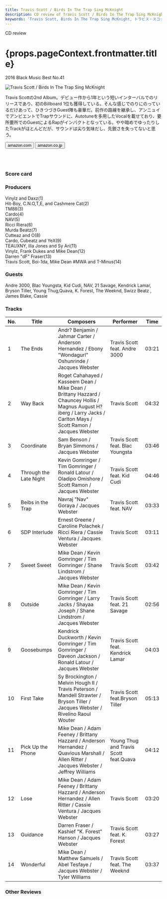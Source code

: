 ```yaml
---
title: Travis Scott / Birds In The Trap Sing McKnight
description: CD review of Travis Scott / Birds In The Trap Sing McKnight
keywords: 'Travis Scott, Birds In The Trap Sing McKnight, トラビス・スコット, バーズ・イン・ザ・トラップ・シング・マクナイト'
---
```





<p className="largeP">CD review</p>
<h1 className="h1--no--margin">{props.pageContext.frontmatter.title}</h1>
<p className="largeP"><Link to="/best50/2016/">2016 Black Music Best No.41</Link></p>

<Row  className="image-card-group">
	<Column colMd={"3"} colLg={"4"} noGutterMdLeft="">
       <ImageCard>

![Travis Scott / Birds In The Trap Sing McKnight](../../images/cd/travisscott2L.jpg)

</ImageCard>
	</Column>
	<Column colMd={"4"} colLg={"8"} noGutterMdLeft="">
	<p>
	Travis Scottの2nd Album。デビュー作から1年という短いインターバルでのリリースであり、初のBillboard 1位も獲得している。そんな感じでのりにのっているだけあって、ひきつづきGuest陣も豪華だ。前作の路線を継承し、アンニュイでアンビエントでTrapサウンドに、Autotuneを多用したVocalを載せており、要所要所でのGuestによるRapがインパクトとなっている。やや暗めでゆったりしたTrackがほとんどだが、サウンドは尖り気味だし、先鋭さを失ってないと思う。
	</p>
	<div>
	  <Button href="https://amzn.to/3hdL4KU" kind="primary" size="small" renderIcon={ArrowUpRight24}>
      amazon.com
    </Button>
    <Button href="https://amzn.to/34hG1G3" kind="secondary" size="small" renderIcon={ArrowUpRight24}>
      amazon.co.jp
    </Button>
	</div>
	<a href="https://geo.music.apple.com/jp/album/birds-in-the-trap-sing-mcknight/1150135681?mt=1&app=music&ls=1&at=11lcug" style="display:inline-block;overflow:hidden;background:url(https://linkmaker.itunes.apple.com/ja-jp/lockup.svg?releaseDate=2016-09-02&kind=album&bubble=apple_music&style=mono-black) no-repeat;width:180px;height:45px;"></a>
	<a href="https://geo.music.apple.com/jp/album/birds-in-the-trap-sing-mcknight/1150135681?app=itunes&at=11lcug" style="display:inline-block;overflow:hidden;background:url(https://linkmaker.itunes.apple.com/ja-jp/badge-lrg.svg?releaseDate=2016-09-02T00:00:00Z&kind=album&bubble=itunes_music) no-repeat;width:140px;height:45px;"></a>
	</Column>
</Row>
<Row >
	<Column colMd={"4"} colLg={"4"} noGutterMdLeft="">
<div>
    <h3>Score card</h3>
		<SliderJS1 value="4" />
    <SliderJS2 value="1" />
		<SliderJS3 value="2" />
    <SliderJS4 value="9" />
</div>
</Column>
<Column colMd={"8"} colLg={"8"} noGutterMdLeft="">
<div>
<h3>Producers</h3>
<p>
Vinylz and Daxz(1)
<br/>Hit-Boy, C.N.O,T,E, and Cashmere Cat(2)
<br/>TM88(3)
<br/>Cardo(4)
<br/>NAV(5)
<br/>Ricci Riera(6)
<br/>Murda Beatz(7)
<br/>Cutteaz and O(8)
<br/>Cardo, Cubeatz and YeX(9)
<br/>TEAUXNY, Illa Jones and Sy Ari(11)
<br/>Vinylz, Frank Dukes and Mike Dean(12)
<br/>Darren "dF" Fraser(13)
<br/>Travis Scott, Boi-1da, Mike Dean #MWA and T-Minus(14)
</p>
<h3>Guests</h3>
<p>
	Andre 3000, Blac Youngsta, Kid Cudi, NAV, 21 Savage, Kendrick Lamar, Bryson Tiller, Young Thug,Quava, K. Forest, The Weeknd, Swizz Beatz , James Blake, Cassie
</p>
</div>
</Column>
</Row>

<h3>Tracks</h3>

| No. |	 Title                 |	 Composers                                                                                                                                                          |	 Performer                             | Time	 |
| --- |	---------------------- | -------------------------------------------------------------------------------------------------------------------------------------------------------------------- | -------------------------------------- | ----- |
|	1	  |	The Ends               | Andr? Benjamin / Jahmar Carter / Anderson Hernandez / Ebony "Wondagurl" Oshunrinde / Jacques Webster                                                                	|	Travis Scott feat. Andre 3000          | 03:21 |
|	2	  |	Way Back               | Roget Cahahayed / Kasseem Dean / Mike Dean / Brittany Hazzard / Chauncey Hollis / Magnus August H?iberg / Larry Jacks / Carlton Mays / Scott Ramon / Jacques Webster	|	Travis Scott                           | 04:32 |
|	3	  |	Coordinate             | Sam Benson / Bryan Simmons / Jacques Webster                                                                                                                        	|	Travis Scott feat. Blac Youngsta       | 03:46 |
|	4	  |	Through the Late Night | Kevin Gomringer / Tim Gomringer / Ronald Latour / Oladipo Omishore / Scott Ramon / Jacques Webster                                                                  	|	Travis Scott feat. Kid Cudi            | 04:46 |
|	5	  |	Beibs in the Trap      | Navraj "Nav" Goraya / Jacques Webster                                                                                                                               	|	Travis Scott feat. NAV                 | 03:33 |
|	6	  |	SDP Interlude          | Ernest Greene / Caroline Polachek / Ricci Riera / Cassie Ventura / Jacques Webster                                                                                  	|	Travis Scott                           | 03:11 |
|	7	  |	Sweet Sweet            | Mike Dean / Kevin Gomringer / Tim Gomringer / Shane Lindstrom / Jacques Webster                                                                                     	|	Travis Scott                           | 03:42 |
|	8	  |	Outside                | Mike Dean / Kevin Gomringer / Tim Gomringer / Larry Jacks / Shayaa Joseph / Shane Lindstrom / Jacques Webster                                                       	|	Travis Scott feat. 21 Savage           | 02:56 |
|	9	  |	Goosebumps             | Kendrick Duckworth / Kevin Gomringer / Tim Gomringer / Daveon Jackson / Ronald Latour / Jacques Webster                                                             	|	Travis Scott feat. Kendrick Lamar      | 04:03 |
|	10	|	First Take             | Sy Brockington / Melvin Hough II / Travis Peterson / Mandell Strawter / Bryson Tiller / Jacques Webster / Rivelino Raoul Wouter                                     	|	Travis Scott feat.Bryson Tiller        | 05:13 |
|	11	|	Pick Up the Phone      | Mike Dean / Adam Feeney / Brittany Hazzard / Anderson Hernandez / Quavious Marshall / Allen Ritter / Jacques Webster / Jeffrey Williams                             	|	Young Thug and Travis Scott feat.Quava | 04:12 |
|	12	|	Lose                   | Mike Dean / Adam Feeney / Brittany Hazzard / Anderson Hernandez / Allen Ritter / Cassie Ventura / Jacques Webster                                                   	|	Travis Scott                           | 03:20 |
|	13	|	Guidance               | Darren Fraser / Kashief "K. Forest" Hanson / Jacques Webster                                                                                                        	|	Travis Scott feat. K. Forest           | 03:27 |
|	14	|	Wonderful              | Mike Dean / Matthew Samuels / Abel Tesfaye / Jacques Webster / Tyler Williams                                                                                       	|	Travis Scott feat. The Weeknd          | 03:37 |

<h3>Other Reviews</h3>

<Row>
<Column colMd={3} colLg={3} noGutterMdLeft>
<Review1 />
</Column>
</Row>